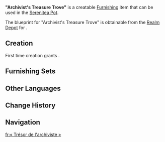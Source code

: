 {{Furnishing Infobox
|id             = 361205
|image          = Item "Archivist's Treasure Trove".png
|category       = Large Furnishing
|subcategory    = Bookcase
|rarity         = 4
|adeptal_energy = 90
|load           = 169
|reduced_load   = 127
|description    = A large bookshelf often used by libraries. One may need the help of a ladder to get some books.<br />A certain person claiming to be the attendant of some noble from a distant land once whispered that his master had been in a state of constant excitement for several days after being invited by the [[Lisa|witch]] who manages the books to organize just such a giant messy shelf.
|blueprint      = [[Realm Depot]]
}}

'''"Archivist's Treasure Trove"''' is a creatable [[Furnishing]] item that can be used in the [[Serenitea Pot]].

The blueprint for "Archivist's Treasure Trove" is obtainable from the [[Realm Depot]] for {{Item|Realm Currency|24|x=240}}.

==Creation==
First time creation grants {{Item|Trust|24|x=90}}.
{{Recipe
|type = Creation
|time = 16h
|Birch Wood = 16
|Red Dye = 8
|sort = Birch Wood,Red Dye
}}

==Furnishing Sets==
{{Craft Usage}}

==Other Languages==
{{Other Languages
|en      = "Archivist's Treasure Trove"
|zhs     = 「司书的宝库」
|zhs_rm  = "Sīshū De Bǎokù"
|zht     = 「司書的寶庫」
|zht_rm  = "Sīshū De Bǎokù"
|zh_tl   = 
|ja      = 「司書の宝庫」
|ja_rm   = "Shisho no houko"
|ja_tl   = 
|ko      = 「사서의 보물 창고」
|ko_rm   = "Saseo-ui Bomul Changgo"
|ko_tl   = "Librarian's Treasure Storage"
|es      = Tesoro del archivero
|es_tl   = Archivist's Treasure
|fr      = « Trésor de l'archiviste »
|fr_tl   = "Archivist's Treasure"
|ru      = Сокровищница архивариуса
|ru_tl   = 
|th      = "คลังสมบัติแห่งความรู้"
|th_rm   = "Khlang Sombat Haeng Khwam Ru"
|th_tl   = 
|vi      = Kho Báu Của Thủ Thư
|vi_tl   = 
|de      = „Schatzregal des Archivars“
|de_tl   = "Archivist's Treasure Shelf"
|id      = "Gudang Harta Arsiparis"
|id_tl   = "Archivist's Treasure Trove"
|pt      = Tesouro do Arquivista
|pt_tl   = 
}}

==Change History==
{{Change History|1.5}}

==Navigation==
{{Furnishing Navbox/Interior|Large Furnishing}}

[[fr:« Trésor de l'archiviste »]]
